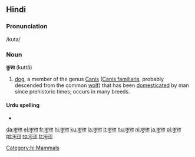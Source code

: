 ==Hindi==

===Pronunciation===
/kuta/

===Noun===
'''कुत्ता''' (kuttā)

# [[dog]], a member of the genus [[Canis]] ([[Canis familiaris]], probably descended from the common [[wolf]]) that has been [[domesticated]] by man since prehistoric times; occurs in many breeds.

====Urdu spelling====
* {{ur-Arab|[[کتا]]}}

[[Category:hi:Mammals]]

[[da:कुत्ता]]
[[el:कुत्ता]]
[[fr:कुत्ता]]
[[hi:कुत्ता]]
[[ku:कुत्ता]]
[[la:कुत्ता]]
[[lt:कुत्ता]]
[[hu:कुत्ता]]
[[nl:कुत्ता]]
[[ja:कुत्ता]]
[[pl:कुत्ता]]
[[pt:कुत्ता]]
[[ro:कुत्ता]]
[[tr:कुत्ता]]